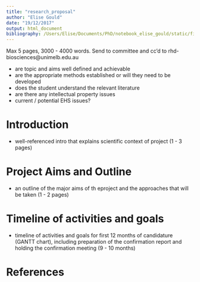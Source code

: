 ```yaml
---
title: "research_proposal"
author: "Elise Gould"
date: "19/12/2017"
output: html_document
bibliography: /Users/Elise/Documents/PhD/notebook_elise_gould/static/files/citations/posts_read.bib
---
```


Max 5 pages, 3000 - 4000 words.
Send to committee and cc'd to rhd-biosciences@unimelb.edu.au

- are topic and aims well defined and achievable
- are the appropriate methods established or will they need to be developed
- does the student understand the relevant literature
- are there any intellectual property issues
- current / potential EHS issues?

# Introduction

- well-referenced intro that explains scientific context of project (1 - 3 pages)

# Project Aims and Outline

- an outline of the major aims of th eproject and the approaches that will be taken (1 - 2 pages)

# Timeline of activities and goals

- timeline of activities and goals for first 12 months of candidature (GANTT chart),
including preparation of the confirmation report and holding the confirmation meeting (9 - 10 months)

# References
